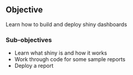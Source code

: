 ## Objective
Learn how to build and deploy shiny dashboards

### Sub-objectives
- Learn what shiny is and how it works
- Work through code for some sample reports
- Deploy a report